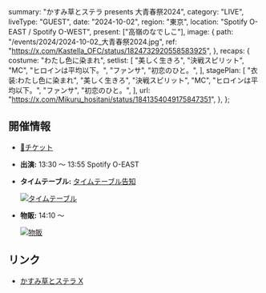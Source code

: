   summary: "かすみ草とステラ presents 大青春祭2024",
  category: "LIVE",
  liveType: "GUEST",
  date: "2024-10-02",
  region: "東京",
  location: "Spotify O-EAST / Spotify O-WEST",
  present: ["高嶺のなでしこ"],
  image: {
    path: "/events/2024/2024-10-02_大青春祭2024.jpg",
    ref: "https://x.com/Kastella_OFC/status/1824732920558583925",
  },
  recaps: {
    costume: "わたし色に染まれ",
    setlist: [
      "美しく生きろ",
      "決戦スピリット",
      "MC",
      "ヒロインは平均以下。",
      "ファンサ",
      "初恋のひと。",
    ],
    stagePlan: [
      "衣装:わたし色に染まれ",
      "美しく生きろ",
      "決戦スピリット",
      "MC",
      "ヒロインは平均以下。",
      "ファンサ",
      "初恋のひと。",
    ],
    url: "https://x.com/Mikuru_hositani/status/1841354049175847351",
  },
};

## 開催情報

- [🎫チケット](https://ticket.rakuten.co.jp/music/jpop/idle/RTLEDSS/)
- **出演:** 13:30 〜 13:55 Spotify O-EAST
- **タイムテーブル:** [タイムテーブル告知](https://x.com/Kastella_OFC/status/1838083503956824284)

  [![タイムテーブル](/events/2024/2024-10-02_大青春祭2024_タイムテーブル.jpg)](/events/2024/2024-10-02_大青春祭2024_タイムテーブル.jpg)

- **物販:** 14:10 〜

  [![物販](/events/2024/2024-10-02_大青春祭2024_物販.jpg)](/events/2024/2024-10-02_大青春祭2024_物販.jpg)

## リンク

- [かすみ草とステラ X](https://x.com/Kastella_OFC/status/1824732920558583925)
